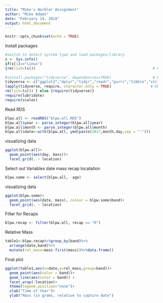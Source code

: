 ```yaml
---
title: "Mike's Warbler Assignment"
author: "Mike Adams"
date: "February 14, 2018"
output: html_document
---
```


```r
knitr::opts_chunk$set(echo = TRUE)
```

Install packages
```r
#switch to detect system type and load packages/library
x <- Sys.info()
if(x[1]=="Linux")
{rm(list=ls())                                                      # Clears R workspace
   
#install.packages("tidyverse", dependencies=TRUE)                   # Run once, then comment
tidyverse <- c("ggplot2","dplyr","tidyr","readr","purrr","tibble","stringr") # Ubuntu tidyverse work around
lapply(tidyverse, require, character.only = TRUE)                  # Ubuntu tidyverse work around
rm(list=ls()) } else {require(tidyverse)}
require(lubridate)
require(scales)
```

Read RDS
```r
blpw.all <- readRDS("blpw.all.RDS")
blpw.all$year <- parse_integer(blpw.all$year)
blpw.all$month <- parse_integer(blpw.all$month)
blpw.all$date<-with(blpw.all, ymd(paste(2017,month,day,sep = "-")))
```

visualizing data
```r
ggplot(blpw.all)+
  geom_point(aes(day, mass))+
  facet_grid(. ~ location)
```

Select out Variables date mass recap locatation
```r
blpw.some <- select(blpw.all, -age) 

```

visualizing data
```r

ggplot(blpw.some)+
  geom_point(aes(date, mass), colour = blpw.some$band)+
  facet_grid(. ~ location)

```

Filter for Recaps
```r
blpw.recap <- filter(blpw.all, recap == "R")
```

Relative Mass
```r
table1<-blpw.recap%>%group_by(band)%>%
  arrange(date,band)%>%
  mutate(rel_mass=mass-first(mass))%>%data.frame()
```

Final plot
```r
ggplot(table1,aes(x=date,y=rel_mass,group=band))+
  geom_point(aes(color = band))+ 
  geom_line(aes(color = band)) +
  facet_wrap(~location)+
  theme(legend.position="none")+
  xlab("Time of Year")+
  ylab("Mass (in grams, relative to capture date")
  
```

